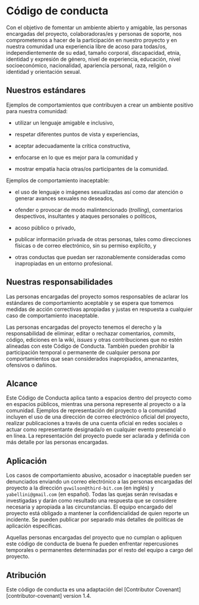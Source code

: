 # Código de conducta {#sec-conduct}

Con el objetivo de fomentar un ambiente abierto y amigable, las personas encargadas del proyecto, colaboradoras/es y personas de soporte, nos comprometemos a hacer de la participación en nuestro proyecto y en nuestra comunidad una experiencia libre de acoso para todas/os, independientemente de su edad, tamaño corporal, discapacidad, etnia, identidad y expresión de género, nivel de experiencia, educación, nivel socioeconómico, nacionalidad, apariencia personal, raza, religión o identidad y orientación sexual.

## Nuestros estándares

Ejemplos de comportamientos que contribuyen a crear un ambiente positivo para nuestra comunidad:

-   utilizar un lenguaje amigable e inclusivo,

-   respetar diferentes puntos de vista y experiencias,

-   aceptar adecuadamente la crítica constructiva,

-   enfocarse en lo que es mejor para la comunidad y

-   mostrar empatía hacia otras/os participantes de la comunidad.

Ejemplos de comportamiento inaceptable:

-   el uso de lenguaje o imágenes sexualizadas así como dar atención o generar avances sexuales no deseados,

-   ofender o provocar de modo malintencionado (*trolling*), comentarios despectivos, insultantes y ataques personales o políticos,

-   acoso público o privado,

-   publicar información privada de otras personas, tales como direcciones físicas o de correo electrónico, sin su permiso explícito, y

-   otras conductas que puedan ser razonablemente consideradas como inapropiadas en un entorno profesional.

## Nuestras responsabilidades

Las personas encargadas del proyecto somos responsables de aclarar los estándares de comportamiento aceptable y se espera que tomemos medidas de acción correctivas apropiadas y justas en respuesta a cualquier caso de comportamiento inaceptable.

Las personas encargadas del proyecto tenemos el derecho y la responsabilidad de eliminar, editar o rechazar comentarios, *commits*, código, ediciones en la wiki, *issues* y otras contribuciones que no estén alineadas con este Código de Conducta. También pueden prohibir la participación temporal o permanente de cualquier persona por comportamientos que sean considerados inapropiados, amenazantes, ofensivos o dañinos.

## Alcance

Este Código de Conducta aplica tanto a espacios dentro del proyecto como en espacios públicos, mientras una persona represente al proyecto o a la comunidad. Ejemplos de representación del proyecto o la comunidad incluyen el uso de una dirección de correo electrónico oficial del proyecto, realizar publicaciones a través de una cuenta oficial en redes sociales o actuar como representante designada/o en cualquier evento presencial o en línea. La representación del proyecto puede ser aclarada y definida con más detalle por las personas encargadas.

## Aplicación

Los casos de comportamiento abusivo, acosador o inaceptable pueden ser denunciados enviando un correo electrónico a las personas encargadas del proyecto a la dirección `gvwilson@third-bit.com` (en inglés) y `yabellini@gmail.com` (en español). Todas las quejas serán revisadas e investigadas y darán como resultado una respuesta que se considere necesaria y apropiada a las circunstancias. El equipo encargado del proyecto está obligado a mantener la confidencialidad de quien reporte un incidente. Se pueden publicar por separado más detalles de políticas de aplicación específicas.

Aquellas personas encargadas del proyecto que no cumplan o apliquen este código de conducta de buena fe pueden enfrentar repercusiones temporales o permanentes determinadas por el resto del equipo a cargo del proyecto.

## Atribución

Este código de conducta es una adaptación del \[Contributor Covenant\]\[contributor-covenant\] version 1.4.

